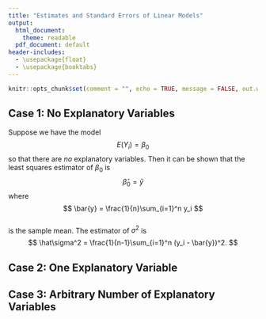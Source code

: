---
title: "Estimates and Standard Errors of Linear Models"
output:
  html_document: 
    theme: readable
  pdf_document: default
header-includes:
  - \usepackage{float}
  - \usepackage{booktabs}
---

```{r setup, include = FALSE}
knitr::opts_chunk$set(comment = "", echo = TRUE, message = FALSE, out.width = "100%", fig.align = "center", cache = FALSE, dev = ifelse(knitr::is_html_output(), "png", "pdf"))
```

## Case 1: No Explanatory Variables

Suppose we have the model 
$$
E(Y_i) = \beta_0
$$ 
so that there are *no* explanatory variables. Then it can be shown that the least squares estimator of $\beta_0$ is 
$$
\hat\beta_0 = \bar{y}$$
where 
$$
\bar{y} = \frac{1}{n}\sum_{i=1}^n y_i
$$  
is the sample mean. The estimator of $\sigma^2$ is 
$$
  \hat\sigma^2 = \frac{1}{n-1}\sum_{i=1}^n (y_i - \bar{y})^2.
$$

## Case 2: One Explanatory Variable

## Case 3: Arbitrary Number of Explanatory Variables
